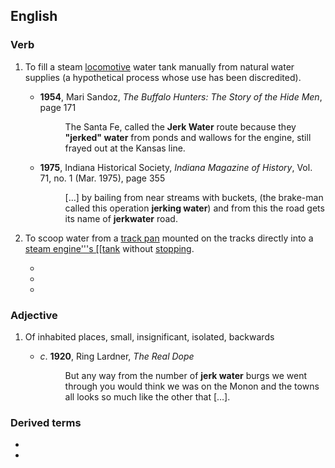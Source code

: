 {{also|jerkwater|jerk-water}}
==English==

===Verb===
{{head|en|verb}}

# {{lb|en|US|railroads|apocryphal}} To fill a steam [[locomotive]] water tank manually from natural water supplies (a hypothetical process whose use has been discredited).
#* '''1954''', Mari Sandoz, ''The Buffalo Hunters: The Story of the Hide Men'', page 171
#*: The Santa Fe, called the '''Jerk Water''' route because they '''"jerked" water''' from ponds and wallows for the engine, still frayed out at the Kansas line.
#* '''1975''', Indiana Historical Society, ''Indiana Magazine of History'', Vol. 71, no. 1 (Mar. 1975), page 355
#*: […] by bailing from near streams with buckets, (the brake-man called this operation '''jerking water''') and from this the road gets its name of '''jerkwater''' road.
# {{lb|en|US|railroads|dated}} To scoop water from a [[track pan]] mounted on the tracks directly into a [[steam engine'''s [[tank]] without [[stop]]ping.
#* {{quote-book|en|year=1979|title=The Train Dispatcher - Volumes 61-62 |author=|page=49 |ISBN=|passage=In 1870 at Montrose, N.Y., the New York Central made the first installation of a track pan and scoop to permit locomotives to take water on the fly. Since these installations invariably were in tiny communities, and since they permitted locomotives literally to “'''jerk water'''” }}
#* {{quote-book|en|year=2001 |title=Trains and Technology: Track and structures |author=Anthony J. Bianculli |page=19610 |ISBN=|passage=The early, crude "'''jerk water'''" device applied by the New York Central is shown in figure 8.24.}}
#* {{quote-book|en|year=2016 |title=The Complete Book of North American Railroading |author=Kevin EuDaly, ‎Mike Schafer, ‎Steve Jessup |page=335 |ISBN=|passage=Towns with track pans no longer had as many trains stop there, and they became derisively known as “jerkwater” towns, where the trains would '''jerk water''' and just keep on going.}}

===Adjective===
{{en-adj}}
# {{lb|en|US|colloquial|pejorative}} Of inhabited places, small, insignificant, isolated, backwards
#* ''c''. '''1920''', Ring Lardner, ''The Real Dope''
#*: But any way from the number of '''jerk water''' burgs we went through you would think we was on the Monon and the towns all looks so much like the other that […].

===Derived terms===
* {{l|en|jerkwater}}
* {{l|en|jerk-water}}